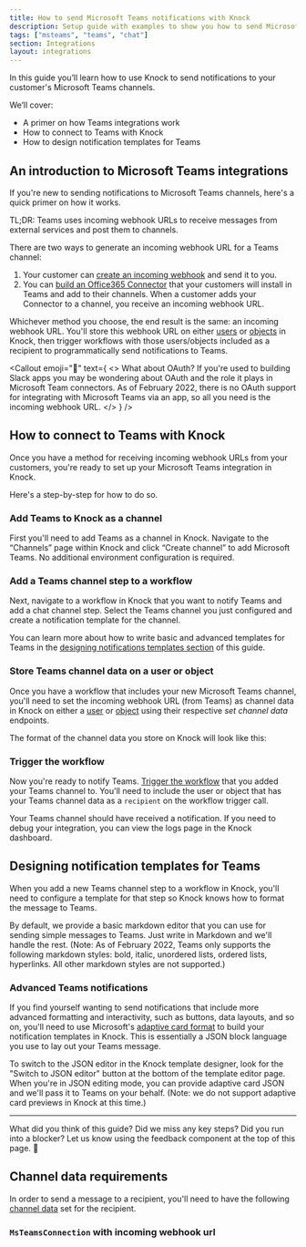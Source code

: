 ```yaml
---
title: How to send Microsoft Teams notifications with Knock
description: Setup guide with examples to show you how to send Microsoft Teams notifications with Knock
tags: ["msteams", "teams", "chat"]
section: Integrations
layout: integrations
---
```



In this guide you’ll learn how to use Knock to send notifications to your customer's Microsoft Teams channels.

We’ll cover:

- A primer on how Teams integrations work
- How to connect to Teams with Knock
- How to design notification templates for Teams

## An introduction to Microsoft Teams integrations

If you're new to sending notifications to Microsoft Teams channels, here's a quick primer on how it works.

TL;DR: Teams uses incoming webhook URLs to receive messages from external services and post them to channels.

There are two ways to generate an incoming webhook URL for a Teams channel:

1. Your customer can [create an incoming webhook](https://docs.microsoft.com/en-us/microsoftteams/platform/webhooks-and-connectors/how-to/add-incoming-webhook) and send it to you.
2. You can [build an Office365 Connector](https://docs.microsoft.com/en-us/microsoftteams/platform/webhooks-and-connectors/how-to/connectors-creating) that your customers will install in Teams and add to their channels. When a customer adds your Connector to a channel, you receive an incoming webhook URL.

Whichever method you choose, the end result is the same: an incoming webhook URL. You'll store this webhook URL on either [users](/reference#users) or [objects](/reference#objects) in Knock, then trigger workflows with those users/objects included as a recipient to programmatically send notifications to Teams.

<Callout
  emoji="🌠"
  text={
    <>
      <span className="font-bold">What about OAuth?</span> If you're used to
      building Slack apps you may be wondering about OAuth and the role it plays
      in Microsoft Team connectors. As of February 2022, there is no OAuth
      support for integrating with Microsoft Teams via an app, so all you need
      is the incoming webhook URL.
    </>
  }
/>

## How to connect to Teams with Knock

Once you have a method for receiving incoming webhook URLs from your customers, you're ready to set up your Microsoft Teams integration in Knock.

Here's a step-by-step for how to do so.

### Add Teams to Knock as a channel

First you'll need to add Teams as a channel in Knock. Navigate to the “Channels” page within Knock and click “Create channel” to add Microsoft Teams. No additional environment configuration is required.

### Add a Teams channel step to a workflow

Next, navigate to a workflow in Knock that you want to notify Teams and add a chat channel step. Select the Teams channel you just configured and create a notification template for the channel.

You can learn more about how to write basic and advanced templates for Teams in the [designing notifications templates section](/microsoft-teams#designing-notification-templates-for-teams) of this guide.

### Store Teams channel data on a user or object

Once you have a workflow that includes your new Microsoft Teams channel, you'll need to set the incoming webhook URL (from Teams) as channel data in Knock on either a [user](/reference#set-user-channel-data) or [object](/reference#set-object-channel-data) using their respective _set channel data_ endpoints.

The format of the channel data you store on Knock will look like this:

<MultiLangCodeBlock
  snippet="objects.setChannelData.msTeams"
  title="Storing Teams webhook on an object"
/>

### Trigger the workflow

Now you're ready to notify Teams. [Trigger the workflow](/send-notifications/triggering-workflows) that you added your Teams channel to. You'll need to include the user or object that has your Teams channel data as a `recipient` on the workflow trigger call.

<MultiLangCodeBlock
  snippet="workflows.trigger-with-object-as-recipient"
  title="Trigger a workflow with an object recipient"
/>

Your Teams channel should have received a notification. If you need to debug your integration, you can view the logs page in the Knock dashboard.

## Designing notification templates for Teams

When you add a new Teams channel step to a workflow in Knock, you'll need to configure a template for that step so Knock knows how to format the message to Teams.

By default, we provide a basic markdown editor that you can use for sending simple messages to Teams. Just write in Markdown and we'll handle the rest. (Note: As of February 2022, Teams only supports the following markdown styles: bold, italic, unordered lists, ordered lists, hyperlinks. All other markdown styles are not supported.)

### Advanced Teams notifications

If you find yourself wanting to send notifications that include more advanced formatting and interactivity, such as buttons, data layouts, and so on, you'll need to use Microsoft's [adaptive card format](https://docs.microsoft.com/en-us/microsoftteams/platform/task-modules-and-cards/cards/cards-reference#adaptive-card) to build your notification templates in Knock. This is essentially a JSON block language you use to lay out your Teams message.

To switch to the JSON editor in the Knock template designer, look for the "Switch to JSON editor" button at the bottom of the template editor page. When you're in JSON editing mode, you can provide adaptive card JSON and we'll pass it to Teams on your behalf. (Note: we do not support adaptive card previews in Knock at this time.)

---

What did you think of this guide? Did we miss any key steps? Did you run into a blocker? Let us know using the feedback component at the top of this page. 🙏

## Channel data requirements

In order to send a message to a recipient, you'll need to have the following [channel data](/send-notifications/setting-channel-data) set for the recipient.

<Attributes>
  <Attribute
    name="connections"
    type="MsTeamsConnection[]*"
    description="One or more connections to Teams"
  />
</Attributes>

### `MsTeamsConnection` with incoming webhook url

<Attributes>
  <Attribute
    name="incoming_webhook.url"
    type="string*"
    description="The incoming webhook URL"
  />
</Attributes>
